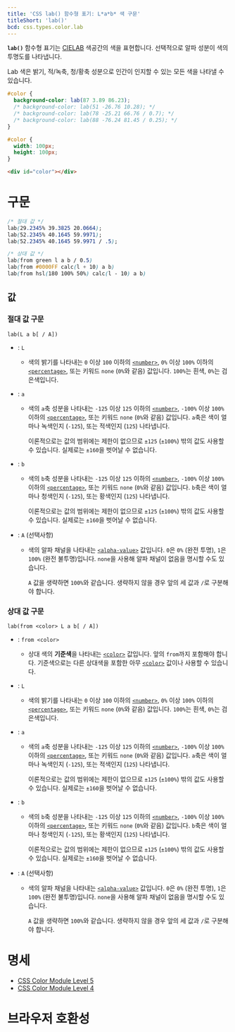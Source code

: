 ```yaml
---
title: 'CSS lab() 함수형 표기: L*a*b* 색 구문'
titleShort: 'lab()'
bcd: css.types.color.lab
---
```


**`lab()`** 함수형 표기는 [CIELAB](https://ko.wikipedia.org/wiki/CIELAB_%EC%83%89_%EA%B3%B5%EA%B0%84) 색공간의 색을 표현합니다. 선택적으로 알파 성분이 색의 투명도를 나타냅니다.

Lab 색은 밝기, 적/녹축, 청/황축 성분으로 인간이 인지할 수 있는 모든 색을 나타낼 수 있습니다.

```css hidden name=demo
#color {
  background-color: lab(87 3.89 86.23);
  /* background-color: lab(51 -26.76 10.28); */
  /* background-color: lab(78 -25.21 66.76 / 0.7); */
  /* background-color: lab(88 -76.24 81.45 / 0.25); */
}
```

```css hidden editable=false name=demo filename=style
#color {
  width: 100px;
  height: 100px;
}
```

```html hidden editable=false name=demo
<div id="color"></div>
```

<LiveExample height={140} lang="css" name="demo" />

# 구문

```css
/* 절대 값 */
lab(29.2345% 39.3825 20.0664);
lab(52.2345% 40.1645 59.9971);
lab(52.2345% 40.1645 59.9971 / .5);

/* 상대 값 */
lab(from green l a b / 0.5)
lab(from #0000FF calc(l + 10) a b)
lab(from hsl(180 100% 50%) calc(l - 10) a b)
```

## 값

### 절대 값 구문

```
lab(L a b[ / A])
```

- : `L`
  - 색의 밝기를 나타내는 `0` 이상 `100` 이하의 [`<number>`], `0%` 이상 `100%` 이하의 [`<percentage>`], 또는 키워드 `none` (`0%`와 같음) 값입니다. `100%`는 흰색, `0%`는 검은색입니다.
- : `a`

  - 색의 `a`축 성분을 나타내는 `-125` 이상 `125` 이하의 [`<number>`], `-100%` 이상 `100%` 이하의 [`<percentage>`], 또는 키워드 `none` (`0%`와 같음) 값입니다. `a`축은 색이 얼마나 녹색인지 (`-125`), 또는 적색인지 (`125`) 나타냅니다.

    이론적으로는 값의 범위에는 제한이 없으므로 `±125` (`±100%`) 밖의 값도 사용할 수 있습니다. 실제로는 `±160`을 벗어날 수 없습니다.

- : `b`

  - 색의 `b`축 성분을 나타내는 `-125` 이상 `125` 이하의 [`<number>`], `-100%` 이상 `100%` 이하의 [`<percentage>`], 또는 키워드 `none` (`0%`와 같음) 값입니다. `b`축은 색이 얼마나 청색인지 (`-125`), 또는 황색인지 (`125`) 나타냅니다.

    이론적으로는 값의 범위에는 제한이 없으므로 `±125` (`±100%`) 밖의 값도 사용할 수 있습니다. 실제로는 `±160`을 벗어날 수 없습니다.

- : `A` (선택사항)

  - 색의 알파 채널을 나타내는 [`<alpha-value>`] 값입니다. `0`은 `0%` (완전 투명), `1`은 `100%` (완전 불투명)입니다. `none`을 사용해 알파 채널이 없음을 명시할 수도 있습니다.

    `A` 값을 생략하면 `100%`와 같습니다. 생략하지 않을 경우 앞의 세 값과 `/`로 구분해야 합니다.

### 상대 값 구문

```
lab(from <color> L a b[ / A])
```

- : `from <color>`

  - 상대 색의 **기준색**을 나타내는 [`<color>`] 값입니다. 앞의 `from`까지 포함해야 합니다. 기준색으로는 다른 상대색을 포함한 아무 [`<color>`] 값이나 사용할 수 있습니다.

- : `L`
  - 색의 밝기를 나타내는 `0` 이상 `100` 이하의 [`<number>`], `0%` 이상 `100%` 이하의 [`<percentage>`], 또는 키워드 `none` (`0%`와 같음) 값입니다. `100%`는 흰색, `0%`는 검은색입니다.
- : `a`

  - 색의 `a`축 성분을 나타내는 `-125` 이상 `125` 이하의 [`<number>`], `-100%` 이상 `100%` 이하의 [`<percentage>`], 또는 키워드 `none` (`0%`와 같음) 값입니다. `a`축은 색이 얼마나 녹색인지 (`-125`), 또는 적색인지 (`125`) 나타냅니다.

    이론적으로는 값의 범위에는 제한이 없으므로 `±125` (`±100%`) 밖의 값도 사용할 수 있습니다. 실제로는 `±160`을 벗어날 수 없습니다.

- : `b`

  - 색의 `b`축 성분을 나타내는 `-125` 이상 `125` 이하의 [`<number>`], `-100%` 이상 `100%` 이하의 [`<percentage>`], 또는 키워드 `none` (`0%`와 같음) 값입니다. `b`축은 색이 얼마나 청색인지 (`-125`), 또는 황색인지 (`125`) 나타냅니다.

    이론적으로는 값의 범위에는 제한이 없으므로 `±125` (`±100%`) 밖의 값도 사용할 수 있습니다. 실제로는 `±160`을 벗어날 수 없습니다.

- : `A` (선택사항)

  - 색의 알파 채널을 나타내는 [`<alpha-value>`] 값입니다. `0`은 `0%` (완전 투명), `1`은 `100%` (완전 불투명)입니다. `none`을 사용해 알파 채널이 없음을 명시할 수도 있습니다.

    `A` 값을 생략하면 `100%`와 같습니다. 생략하지 않을 경우 앞의 세 값과 `/`로 구분해야 합니다.

# 명세

- [CSS Color Module Level 5](https://drafts.csswg.org/css-color-5/#relative-Lab)
- [CSS Color Module Level 4](https://drafts.csswg.org/css-color/#lab-colors)

# 브라우저 호환성

<BrowserCompat data={props.bcd} />

[`<alpha-value>`]: https://developer.mozilla.org/en-US/docs/Web/CSS/alpha-value
[`<color>`]: ../color_value
[`<number>`]: ../number
[`<percentage>`]: ../percentage
